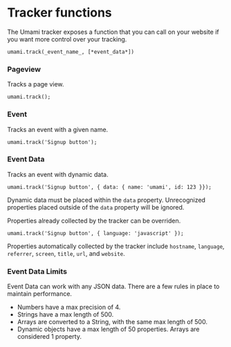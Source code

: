 # Tracker functions

The Umami tracker exposes a function that you can call on your website if you want
more control over your tracking.

```
umami.track(_event_name_, [*event_data*])
```

### Pageview

Tracks a page view.

```
umami.track();
```

### Event

Tracks an event with a given name.

```
umami.track('Signup button');
```

### Event Data

Tracks an event with dynamic data.

```
umami.track('Signup button', { data: { name: 'umami', id: 123 }});
```

Dynamic data must be placed within the `data` property. Unrecognized properties placed outside of the `data` property will be ignored.

Properties already collected by the tracker can be overriden.

```
umami.track('Signup button', { language: 'javascript' });
```

Properties automatically collected by the tracker include `hostname`, `language`, `referrer`, `screen`, `title`, `url`, and `website`.

### Event Data Limits

Event Data can work with any JSON data. There are a few rules in place to maintain performance.

- Numbers have a max precision of 4.
- Strings have a max length of 500.
- Arrays are converted to a String, with the same max length of 500.
- Dynamic objects have a max length of 50 properties. Arrays are considered 1 property.
